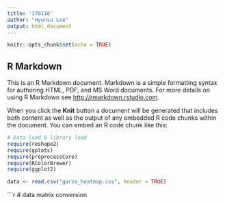 ```yaml
---
title: '170116'
author: "Hyunsu Lee"
output: html_document
---
```


```r
knitr::opts_chunk$set(echo = TRUE)
```

## R Markdown

This is an R Markdown document. Markdown is a simple formatting syntax for authoring HTML, PDF, and MS Word documents. For more details on using R Markdown see <http://rmarkdown.rstudio.com>.

When you click the **Knit** button a document will be generated that includes both content as well as the output of any embedded R code chunks within the document. You can embed an R code chunk like this:

```r
# Data load & library load
require(reshape2)
require(gplots)
require(preprocessCore)
require(RColorBrewer)
require(ggplot2)

data <- read.csv("garza_heatmap.csv", header = TRUE)
```

```r
# data matrix conversion
